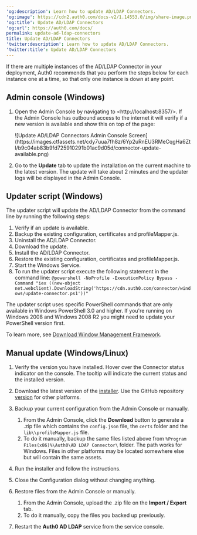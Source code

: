---
'og:description': Learn how to update AD/LDAP Connectors.
'og:image': https://cdn2.auth0.com/docs-v2/1.14553.0/img/share-image.png
'og:title': Update AD/LDAP Connectors
'og:url': https://auth0.com/docs/
permalink: update-ad-ldap-connectors
title: Update AD/LDAP Connectors
'twitter:description': Learn how to update AD/LDAP Connectors.
'twitter:title': Update AD/LDAP Connectors
---
If there are multiple instances of the AD/LDAP Connector in your deployment, Auth0 recommends that you perform the steps below for each instance one at a time, so that only one instance is down at any point.

## Admin console (Windows)

1. Open the Admin Console by navigating to \<http://localhost:8357/>. If the Admin Console has outbound access to the internet it will verify if a new version is available and show this on top of the page:

   <Frame>![Update AD/LDAP Connectors Admin Console Screen](https://images.ctfassets.net/cdy7uua7fh8z/6Yp2uRnEU3RMeCqgHa6Ztl/b9c04ab83b9fd725910291b01ac9d05d/connector-update-available.png)</Frame>
2. Go to the **Update** tab to update the installation on the current machine to the latest version. The update will take about 2 minutes and the updater logs will be displayed in the Admin Console.

## Updater script (Windows)

The updater script will update the AD/LDAP Connector from the command line by running the following steps:

1. Verify if an update is available.
2. Backup the existing configuration, certificates and profileMapper.js.
3. Uninstall the AD/LDAP Connector.
4. Download the update.
5. Install the AD/LDAP Connector.
6. Restore the existing configuration, certificates and profileMapper.js.
7. Start the Windows Service.
8. To run the updater script execute the following statement in the command line:
   `@powershell -NoProfile -ExecutionPolicy Bypass -Command "iex ((new-object net.webclient).DownloadString('https://cdn.auth0.com/connector/windows/update-connector.ps1'))"`

The updater script uses specific PowerShell commands that are only available in Windows PowerShell 3.0 and higher. If you're running on Windows 2008 and Windows 2008 R2 you might need to update your PowerShell version first.

To learn more, see [Download Window Management Framework](https://www.microsoft.com/en-us/download/details.aspx?id=34595).

## Manual update (Windows/Linux)

1. Verify the version you have installed. Hover over the Connector status indicator on the console. The tooltip will indicate the current status and the installed version.
2. Download the latest version of the [installer](https://cdn.auth0.com/connector/windows/adldap-5.0.10.msi?_ga=2.58973869.1675886805.1589821069-1123834949.1586212750).
   Use the GitHub repository [version](https://github.com/auth0/ad-ldap-connector/releases/tag/v5.0.10) for other platforms.
3. Backup your current configuration from the Admin Console or manually.

   1. From the Admin Console, click the **Download** button to generate a .zip file which contains the `config.json` file, the `certs` folder and the `lib\\profileMapper.js` file.
   2. To do it manually, backup the same files listed above from `%Program Files(x86)%\Auth0\AD LDAP Connector\` folder. The path works for Windows. Files in other platforms may be located somewhere else but will contain the same assets.
4. Run the installer and follow the instructions.
5. Close the Configuration dialog without changing anything.
6. Restore files from the Admin Console or manually.

   1. From the Admin Console, upload the .zip file on the **Import / Export** tab.
   2. To do it manually, copy the files you backed up previously.
7. Restart the **Auth0 AD LDAP** service from the service console.